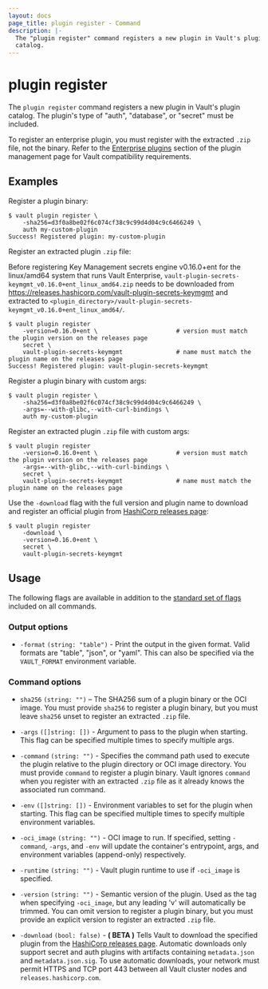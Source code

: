 ```yaml
---
layout: docs
page_title: plugin register - Command
description: |-
  The "plugin register" command registers a new plugin in Vault's plugin
  catalog.
---
```


# plugin register

The `plugin register` command registers a new plugin in Vault's plugin catalog.
The plugin's type of "auth", "database", or "secret" must be included.

<Note>

To register an enterprise plugin, you must register with the extracted
`.zip` file, not the binary.
Refer to the [Enterprise plugins](/vault/docs/plugins/plugin-management#enterprise-plugins) section
of the plugin management page for Vault compatibility requirements.

</Note>

## Examples

Register a plugin binary:

```shell-session
$ vault plugin register \
    -sha256=d3f0a8be02f6c074cf38c9c99d4d04c9c6466249 \
    auth my-custom-plugin
Success! Registered plugin: my-custom-plugin
```

Register an extracted plugin `.zip` file:

Before registering Key Management secrets engine v0.16.0+ent for the linux/amd64 system that runs Vault Enterprise,
`vault-plugin-secrets-keymgmt_v0.16.0+ent_linux_amd64.zip` needs to be downloaded from
https://releases.hashicorp.com/vault-plugin-secrets-keymgmt and extracted to
`<plugin_directory>/vault-plugin-secrets-keymgmt_v0.16.0+ent_linux_amd64/`.

```shell-session
$ vault plugin register
    -version=0.16.0+ent \                      # version must match the plugin version on the releases page
    secret \
    vault-plugin-secrets-keymgmt               # name must match the plugin name on the releases page
Success! Registered plugin: vault-plugin-secrets-keymgmt
```

Register a plugin binary with custom args:

```shell-session
$ vault plugin register \
    -sha256=d3f0a8be02f6c074cf38c9c99d4d04c9c6466249 \
    -args=--with-glibc,--with-curl-bindings \
    auth my-custom-plugin
```

Register an extracted plugin `.zip` file with custom args:

```shell-session
$ vault plugin register
    -version=0.16.0+ent \                      # version must match the plugin version on the releases page
    -args=--with-glibc,--with-curl-bindings \
    secret \
    vault-plugin-secrets-keymgmt               # name must match the plugin name on the releases page
```

Use the `-download` flag with the full version and plugin
name to download and register an official plugin from
[HashiCorp releases page](https://releases.hashicorp.com/):

```shell-session
$ vault plugin register
    -download \
    -version=0.16.0+ent \
    secret \
    vault-plugin-secrets-keymgmt
```

## Usage

The following flags are available in addition to the [standard set of
flags](/vault/docs/commands) included on all commands.

### Output options

- `-format` `(string: "table")` - Print the output in the given format. Valid
  formats are "table", "json", or "yaml". This can also be specified via the
  `VAULT_FORMAT` environment variable.

### Command options

- `sha256` `(string: "")` – The SHA256 sum of a plugin binary or the OCI image.
  You must provide `sha256` to register a plugin binary, but you must leave
  `sha256` unset to register an extracted `.zip` file.

- `-args` `([]string: [])` - Argument to pass to the plugin when starting. This
  flag can be specified multiple times to specify multiple args.

- `-command` `(string: "")` - Specifies the command path used to execute the
  plugin relative to the plugin directory or OCI image directory. You must
  provide `command` to register a plugin binary. Vault ignores `command` when
  you register with an extracted `.zip` file as it already knows the associated run command.

- `-env` `([]string: [])` - Environment variables to set for the plugin when
  starting. This flag can be specified multiple times to specify multiple
  environment variables.

- `-oci_image` `(string: "")` - OCI image to run. If specified, setting `-command`,
  `-args`, and `-env` will update the container's entrypoint, args, and environment
  variables (append-only) respectively.

- `-runtime` `(string: "")` - Vault plugin runtime to use if `-oci_image` is
  specified.

- `-version` `(string: "")` - Semantic version of the plugin. Used as the tag
  when specifying `-oci_image`, but any leading 'v' will automatically be trimmed.
   You can omit version to register a plugin binary, but you must provide
   an explicit version to register an extracted `.zip` file.

- `-download` `(bool: false)` - <EnterpriseAlert inline="true" /> **( BETA )**
  Tells Vault to download the specified plugin from the
  [HashiCorp releases page](https://releases.hashicorp.com/). Automatic
  downloads only support secret and auth plugins with artifacts containing
  `metadata.json` and `metadata.json.sig`. To use automatic downloads, your
  network must permit HTTPS and TCP port 443 between all
  Vault cluster nodes and `releases.hashicorp.com`.

